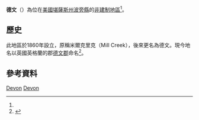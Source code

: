 {{noteTA
|1=zh-hans:县;zh-hk:縣;zh-tw:郡;
}}
{{Infobox settlement
|official_name = 德文
|native_name = Devon
|settlement_type = [[非建制地區|非建制地區]] 
|nickname = 
|motto =
|pushpin_map=USA Kansas
|coordinates_region = US-KS
|subdivision_type = [[世界政區索引|國家]]
|subdivision_name = [[美国|美国]]
|subdivision_type1 = [[美國行政區劃|州]]
|subdivision_name1 = [[堪薩斯州|堪薩斯州]]
|subdivision_type2 = [[堪薩斯州行政區劃|縣]]
|subdivision_name2 = [[波旁縣_(堪薩斯州)|波旁縣]]
|unit_pref  =  
|area_footnotes = 
|area_magnitude = 
|area_total_km2 = 
|population_as_of = 
|population_footnotes = 
|population_total = 
|population_density_km2 = 
|timezone = [[北美中部时区|CST]]
|utc_offset = -6
|timezone_DST = CDT
|utc_offset_DST = -5
|elevation_footnotes = 
|elevation_m = 263
|elevation_ft = 863
|latd = 37 |latm = 55 |lats = 20 |latNS = N
|longd = 94 |longm = 49 |longs = 09 |longEW = W
|coordinates_display=%
|area_code =
|blank_name = [[地名信息系统|GNIS]] ID
|blank_info = 474553<ref name=gnis>{{GNIS|474553|name=Devon, Kansas}}</ref>
|website = 
}}

'''德文'''（{{lang-en|'''Devon'''}}）為位在[[美國|美國]][[堪薩斯州|堪薩斯州]][[波旁縣_(堪薩斯州)|波旁縣]]的[[非建制地區|非建制地區]]<ref name=gnis/>。

==歷史==
此地區於1860年設立，原稱米爾克里克（Mill Creek），後來更名為德文。現今地名以英國英格蘭的郡[[德文郡|德文郡]]命名<ref>{{cite news | url=https://news.google.com/newspapers?id=xdchAAAAIBAJ&sjid=bp8FAAAAIBAJ&pg=1319%2C4231292 | title=Many Towns Have Disappeared | work=The Fort Scott Tribune | date=Jul 16, 1976 | accessdate=16 May 2015 | pages=2C | archive-date=2016-04-13 | archive-url=https://web.archive.org/web/20160413180749/https://news.google.com/newspapers?id=xdchAAAAIBAJ&sjid=bp8FAAAAIBAJ&pg=1319,4231292 | dead-url=no }}</ref>。

==參考資料==
{{Reflist}}

{{波旁縣 (堪薩斯州)}}

[[Category:波旁縣非建制地區_(堪薩斯州)|Devon]]
[[Category:堪薩斯州非建制地區|Devon]]

{{BourbonCountyKS-geo-stub}}